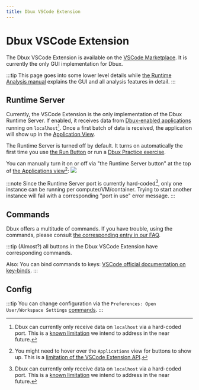 ```yaml
---
title: Dbux VSCode Extension
---
```

# Dbux VSCode Extension


<TOC toc={toc} />


The Dbux VSCode Extension is available on the [VSCode Marketplace](https://marketplace.visualstudio.com/items?itemName=Domi.dbux-code). It is currently the only GUI implementation for Dbux.

:::tip
This page goes into some lower level details while [the Runtime Analysis manual](../runtime-analysis/) explains the GUI and all analysis features in detail.
:::


## Runtime Server

Currently, the VSCode Extension is the only implementation of the <DarkLightImg src="antenna_green.svg" /><DarkLightImg src="antenna_red.svg" /> Dbux Runtime Server. If enabled, it receives data from [Dbux-enabled applications](../runtime-analysis/02-enable-dbux.mdx) running on `localhost`[^1]. Once a first batch of data is received, the application will show up in the [Application View](../runtime-analysis/applications).

The Runtime Server is turned off by default. It turns on automatically the first time you use [the Run Button](../runtime-analysis/03-the-run-button.mdx) or run a [Dbux Practice exercise](../dbux-practice/01-overview.mdx).

You can manually turn it on or off via "the Runtime Server button" at the top of [the Applications view](../runtime-analysis/06-applications.mdx)[^2]:
<Img screen src="runtime-server-button.png" />

:::note
Since the Runtime Server port is currently hard-coded[^1], only one instance can be running per computer/VM/container. Trying to start another instance will fail with a corresponding "port in use" error message.
:::

## Commands


Dbux offers a multitude of commands. If you have trouble, using the commands, please consult [the corresponding entry in our FAQ](../08-faq.mdx#how-to-use-commands).

:::tip
(Almost?) all buttons in the Dbux VSCode Extension have corresponding commands.

Also: You can bind commands to keys: [VSCode official documentation on key-binds](https://code.visualstudio.com/docs/getstarted/keybindings).
:::

<Commands />


## Config


:::tip
You can change configuration via the `Preferences: Open User/Workspace Settings` [commands](../08-faq.mdx#how-to-use-commands).
:::

<Config />


[^1]: Dbux can currently only receive data on `localhost` via a hard-coded port. This is a [known limitation](../advanced/future-work) we intend to address in the near future.
[^2]: You might need to hover over the `Applications` view for buttons to show up. This is a [limitation of the VSCode Extension API](https://github.com/microsoft/vscode/issues/78829).

